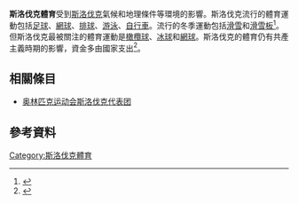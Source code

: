 '''斯洛伐克體育'''受到[[斯洛伐克|斯洛伐克]]氣候和地理條件等環境的影響。斯洛伐克流行的體育運動包括[[足球|足球]]、[[網球|網球]]、[[排球|排球]]、[[競技游泳|游泳]]、[[骑车|自行車]]。流行的冬季運動包括[[滑雪|滑雪]]和[[滑雪板|滑雪板]]<ref name=Sportslovakia>{{cite web|title=Slovakia and its Sports|url=http://www.sportslovakia.sk/web/index.php?option=com_content&view=article&id=48&Itemid=18&lang=en|publisher=Sportslovakia|accessdate=31 August 2012|deadurl=yes|archiveurl=https://archive.is/20130418123922/http://www.sportslovakia.sk/web/index.php?option=com_content&view=article&id=48&Itemid=18&lang=en|archivedate=2013年4月18日}}</ref>。但斯洛伐克最被關注的體育運動是[[橄欖球|橄欖球]]、[[冰球|冰球]]和[[網球|網球]]。斯洛伐克的體育仍有共產主義時期的影響，資金多由國家支出<ref name=NC1>{{cite news|title=Pravda o peniazoch pre šport: Štát nedodržiava vlastný zákon (The truth about finances for sports: The state is breaking its own law)|url=http://sport.cas.sk/clanok/230821/pravda-o-peniazoch-pre-sport-stat-nedodrziava-vlastny-zakon.html|accessdate=31 August 2012|newspaper=Nový Čas|date=22 August 2012|archive-url=https://web.archive.org/web/20120825003541/http://sport.cas.sk/clanok/230821/pravda-o-peniazoch-pre-sport-stat-nedodrziava-vlastny-zakon.html|archive-date=2012-08-25|dead-url=yes}}</ref>。
==相關條目==
*[[奥林匹克运动会斯洛伐克代表团|奥林匹克运动会斯洛伐克代表团]]
==參考資料==
{{Reflist}}
{{斯洛伐克主題}}
{{歐洲題目|體育}}

[[Category:斯洛伐克體育|Category:斯洛伐克體育]]